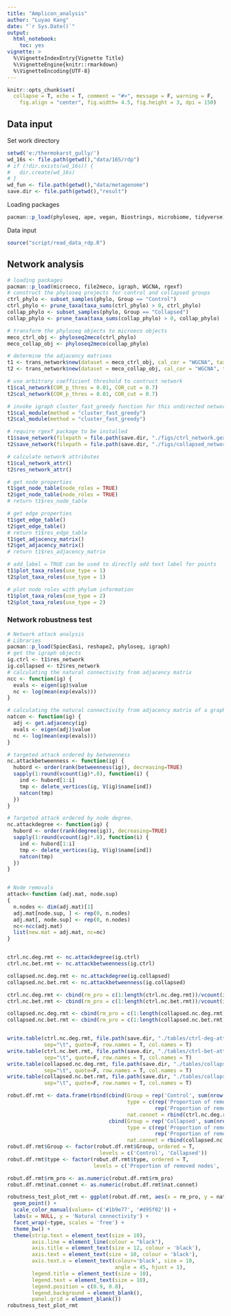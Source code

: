 ```yaml
---
title: "Amplicon_analysis"
author: "Luyao Kang"
date: "`r Sys.Date()`"
output:
  html_notebook:
    toc: yes
vignette: >
  %\VignetteIndexEntry{Vignette Title}
  %\VignetteEngine{knitr::rmarkdown}
  %\VignetteEncoding{UTF-8}
---
```

```r
knitr::opts_chunk$set(
  collapse = T, echo = T, comment = "#>", message = F, warning = F,
	fig.align = "center", fig.width= 4.5, fig.height = 3, dpi = 150)
```
## Data input 
Set work directory
```r
setwd('e:/thermokarst_gully/')
wd_16s <- file.path(getwd(),"data/16S/rdp")
# if (!dir.exists(wd_16s)) {
#   dir.create(wd_16s)
# }
wd_fun <- file.path(getwd(),"data/metagenome")
save.dir <- file.path(getwd(),"result")
```
Loading packages
```r
pacman::p_load(phyloseq, ape, vegan, Biostrings, microbiome, tidyverse)
```
Data input
```r
source("script/read_data_rdp.R")
```

##  Network analysis
```r
# loading packages
pacman::p_load(microeco, file2meco, igraph, WGCNA, rgexf)
# construct the phyloseq projects for control and collapsed groups
ctrl_phylo <- subset_samples(phylo, Group == "Control")
ctrl_phylo <- prune_taxa(taxa_sums(ctrl_phylo) > 0, ctrl_phylo) 
collap_phylo <- subset_samples(phylo, Group == "Collapsed")
collap_phylo <- prune_taxa(taxa_sums(collap_phylo) > 0, collap_phylo)

# transform the phyloseq objects to microeco objects
meco_ctrl_obj <- phyloseq2meco(ctrl_phylo)
meco_collap_obj <- phyloseq2meco(collap_phylo)

# determine the adjacency matrixes
t1 <- trans_network$new(dataset = meco_ctrl_obj, cal_cor = "WGCNA", taxa_level = "OTU", filter_thres = 0.0001, cor_method = "spearman")
t2 <- trans_network$new(dataset = meco_collap_obj, cal_cor = "WGCNA", taxa_level = "OTU", filter_thres = 0.0001, cor_method = "spearman")

# use arbitrary coefficient threshold to contruct network
t1$cal_network(COR_p_thres = 0.01, COR_cut = 0.7)
t2$cal_network(COR_p_thres = 0.01, COR_cut = 0.7)

# invoke igraph cluster_fast_greedy function for this undirected network 
t1$cal_module(method = "cluster_fast_greedy")
t2$cal_module(method = "cluster_fast_greedy")

# require rgexf package to be installed
t1$save_network(filepath = file.path(save.dir, "./figs/ctrl_network.gexf"))
t2$save_network(filepath = file.path(save.dir, "./figs/collapsed_network.gexf"))

# calculate network attributes
t1$cal_network_attr()
t2$res_network_attr()
```


```r
# get node properties
t1$get_node_table(node_roles = TRUE)
t2$get_node_table(node_roles = TRUE)
# return t1$res_node_table

# get edge properties
t1$get_edge_table()
t2$get_edge_table()
# return t1$res_edge_table 
t1$get_adjacency_matrix()
t2$get_adjacency_matrix()
# return t1$res_adjacency_matrix

# add_label = TRUE can be used to directly add text label for points
t1$plot_taxa_roles(use_type = 1)
t2$plot_taxa_roles(use_type = 1)
```

```r
# plot node roles with phylum information
t1$plot_taxa_roles(use_type = 2)
t2$plot_taxa_roles(use_type = 2)
```
### Network robustness test
```r
# Network attack analysis
# Libraries
pacman::p_load(SpiecEasi, reshape2, phyloseq, igraph)
# get the igraph objects
ig.ctrl <- t1$res_network
ig.collapsed <- t2$res_network
# calculating the natural connectivity from adjacency matrix
ncc <- function(ig) {
  evals <- eigen(ig)$value
  nc <- log(mean(exp(evals)))
}

# calculating the natural connectivity from adjacency matrix of a graph
natcon <- function(ig) {
  adj <- get.adjacency(ig)
  evals <- eigen(adj)$value
  nc <- log(mean(exp(evals)))
}

# targeted attack ordered by betweenness
nc.attackbetweenness <- function(ig) {
  hubord <- order(rank(betweenness(ig)), decreasing=TRUE)
  sapply(1:round(vcount(ig)*.8), function(i) {
    ind <- hubord[1:i]
    tmp <- delete_vertices(ig, V(ig)$name[ind])
    natcon(tmp)
  })
}

# Targeted attack ordered by node degree.
nc.attackdegree <- function(ig) {
  hubord <- order(rank(degree(ig)), decreasing=TRUE)
  sapply(1:round(vcount(ig)*.8), function(i) {
    ind <- hubord[1:i]
    tmp <- delete_vertices(ig, V(ig)$name[ind])
    natcon(tmp)
  })
}


# Node removals
attack<-function (adj.mat, node.sup)
{
  n.nodes <- dim(adj.mat)[1]
  adj.mat[node.sup, ] <- rep(0, n.nodes)
  adj.mat[, node.sup] <- rep(0, n.nodes)
  nc<-ncc(adj.mat)
  list(new.mat = adj.mat, nc=nc)
}


ctrl.nc.deg.rmt <- nc.attackdegree(ig.ctrl)
ctrl.nc.bet.rmt <- nc.attackbetweenness(ig.ctrl)

collapsed.nc.deg.rmt <- nc.attackdegree(ig.collapsed)
collapsed.nc.bet.rmt <- nc.attackbetweenness(ig.collapsed)

ctrl.nc.deg.rmt <- cbind(rm_pro = c(1:length(ctrl.nc.deg.rmt))/vcount(ig.ctrl), nat.connet = ctrl.nc.deg.rmt)
ctrl.nc.bet.rmt <- cbind(rm_pro = c(1:length(ctrl.nc.bet.rmt))/vcount(ig.ctrl), nat.connet = ctrl.nc.bet.rmt)

collapsed.nc.deg.rmt <- cbind(rm_pro = c(1:length(collapsed.nc.deg.rmt))/vcount(ig.collapsed), nat.connet = collapsed.nc.deg.rmt)
collapsed.nc.bet.rmt <- cbind(rm_pro = c(1:length(collapsed.nc.bet.rmt))/vcount(ig.collapsed), nat.connet = collapsed.nc.bet.rmt)


write.table(ctrl.nc.deg.rmt, file.path(save.dir, "./tables/ctrl-deg-att-rmt.txt"),
            sep="\t", quote=F, row.names = T, col.names = T)
write.table(ctrl.nc.bet.rmt, file.path(save.dir, "./tables/ctrl-bet-att-rmt.txt"),
            sep="\t", quote=F, row.names = T, col.names = T)
write.table(collapsed.nc.deg.rmt, file.path(save.dir, "./tables/collapsed-deg-att-rmt.txt"), 
            sep="\t", quote=F, row.names = T, col.names = T)
write.table(collapsed.nc.bet.rmt, file.path(save.dir, "./tables/collapsed-bet-att-rmt.txt"),
            sep="\t", quote=F, row.names = T, col.names = T)
```


```r
robut.df.rmt <- data.frame(rbind(cbind(Group = rep('Control', sum(nrow(ctrl.nc.deg.rmt), nrow(ctrl.nc.bet.rmt))),
                                       type = c(rep('Proportion of removed nodes', nrow(ctrl.nc.deg.rmt)), 
                                                rep('Proportion of removed betweenness', nrow(ctrl.nc.bet.rmt))),
                                       nat.connet = rbind(ctrl.nc.deg.rmt, ctrl.nc.bet.rmt)),
                                 cbind(Group = rep('Collapsed', sum(nrow(collapsed.nc.deg.rmt), nrow(collapsed.nc.bet.rmt))),
                                       type = c(rep('Proportion of removed nodes', nrow(collapsed.nc.deg.rmt)), 
                                                rep('Proportion of removed betweenness', nrow(collapsed.nc.bet.rmt))),
                                       nat.connet = rbind(collapsed.nc.deg.rmt, collapsed.nc.bet.rmt))))
robut.df.rmt$Group <- factor(robut.df.rmt$Group, ordered = T, 
                              levels = c('Control', 'Collapsed'))
robut.df.rmt$type <- factor(robut.df.rmt$type, ordered = T, 
                            levels = c('Proportion of removed nodes', 'Proportion of removed betweenness'))

robut.df.rmt$rm_pro <- as.numeric(robut.df.rmt$rm_pro)
robut.df.rmt$nat.connet <- as.numeric(robut.df.rmt$nat.connet)

robutness_test_plot_rmt <- ggplot(robut.df.rmt, aes(x = rm_pro, y = nat.connet, colour = Group))+
  geom_point() +
  scale_color_manual(values= c('#1b9e77', '#d95f02')) +
  labs(x = NULL, y = 'Natural connectivity') +
  facet_wrap(~type, scales = 'free') +
  theme_bw() +
  theme(strip.text = element_text(size = 10),
        axis.line = element_line(colour = "black"),
        axis.title = element_text(size = 12, colour = 'black'),
        axis.text = element_text(size = 10, colour = 'black'),
        axis.text.x = element_text(colour='black', size = 10, 
                                   angle = 45, hjust = 1),
        legend.title = element_text(size = 10),
        legend.text = element_text(size = 10),
        legend.position = c(0.9, 0.8),
        legend.background = element_blank(),
        panel.grid = element_blank())
robutness_test_plot_rmt
```
